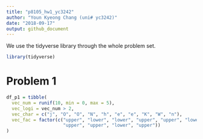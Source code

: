 ```yaml
---
title: "p8105_hw1_yc3242"
author: "Youn Kyeong Chang (uni# yc3242)"
date: "2018-09-17"
output: github_document
---
```


We use the tidyverse library through the whole problem set.
```r
library(tidyverse)
```

# Problem 1

```r
df_p1 = tibble(
  vec_num = runif(10, min = 0, max = 5),
  vec_logi = vec_num > 2,
  vec_char = c("j", "O", "O", "N", "h", "e", "e", "K", "W", "n"),
  vec_fac = factor(c("upper", "lower", "lower", "upper", "upper", "lower", 
                     "upper", "upper", "lower", "upper"))
)
```
